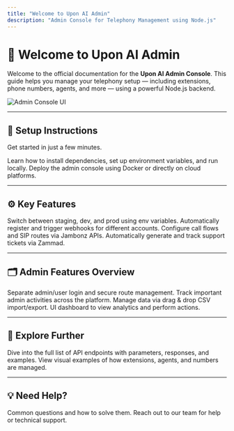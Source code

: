 ```yaml
---
title: "Welcome to Upon AI Admin"
description: "Admin Console for Telephony Management using Node.js"
---
```


# 👋 Welcome to Upon AI Admin

Welcome to the official documentation for the **Upon AI Admin Console**. This guide helps you manage your telephony setup — including extensions, phone numbers, agents, and more — using a powerful Node.js backend.

<img
  src="https://mintlify.s3.us-west-1.amazonaws.com/mintlify/images/navigation/pages-light.png"
  className="w-full rounded-xl my-6"
  alt="Admin Console UI"
/>

---

## 🔧 Setup Instructions

Get started in just a few minutes.

<Columns cols={2}>
  <Card title="Local Setup" icon="laptop-code" href="/setup/local">
    Learn how to install dependencies, set up environment variables, and run locally.
  </Card>

  <Card title="Deployment" icon="rocket" href="/setup/deployment">
    Deploy the admin console using Docker or directly on cloud platforms.
  </Card>
</Columns>

---

## ⚙️ Key Features

<CardGroup cols={2}>
  <Card title="Multi-Environment Configs" icon="sliders" href="/features/env-configs">
    Switch between staging, dev, and prod using env variables.
  </Card>
  <Card title="Dynamic Webhooks" icon="link" href="/features/webhooks">
    Automatically register and trigger webhooks for different accounts.
  </Card>
  <Card title="Jambonz API Integration" icon="plug" href="/integrations/jambonz">
    Configure call flows and SIP routes via Jambonz APIs.
  </Card>
  <Card title="Zammad Support Tickets" icon="life-ring" href="/integrations/zammad">
    Automatically generate and track support tickets via Zammad.
  </Card>
</CardGroup>

---

## 🗂️ Admin Features Overview

<Columns cols={2}>
  <Card title="Authentication System" icon="user-shield" href="/admin/authentication">
    Separate admin/user login and secure route management.
  </Card>

  <Card title="Audit Logs" icon="clipboard-list" href="/admin/audit-logs">
    Track important admin activities across the platform.
  </Card>

  <Card title="CSV Import/Export" icon="file-csv" href="/admin/csv">
    Manage data via drag & drop CSV import/export.
  </Card>

  <Card title="Admin Dashboard" icon="tachometer-alt" href="/admin/dashboard">
    UI dashboard to view analytics and perform actions.
  </Card>
</Columns>

---

## 📘 Explore Further

<Card title="API Reference" icon="terminal" href="/api-reference/introduction">
  Dive into the full list of API endpoints with parameters, responses, and examples.
</Card>

<Card title="UI/UX Samples" icon="image" href="/examples/ui">
  View visual examples of how extensions, agents, and numbers are managed.
</Card>

---

## 💡 Need Help?

<Columns cols={2}>
  <Card title="FAQs" icon="question-circle" href="/support/faq">
    Common questions and how to solve them.
  </Card>

  <Card title="Contact Support" icon="headset" href="/support/contact">
    Reach out to our team for help or technical support.
  </Card>
</Columns>